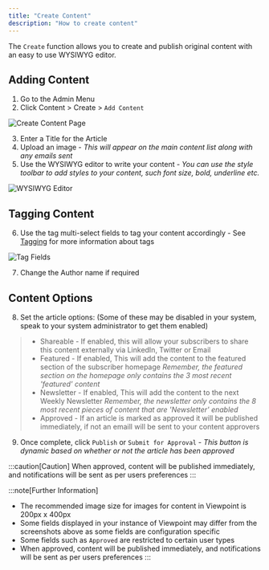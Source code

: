 ```yaml
---
title: "Create Content"
description: "How to create content"
---
```


The `Create` function allows you to create and publish original content with an easy to use WYSIWYG editor.

## Adding Content

1. Go to the Admin Menu
2. Click Content > Create > `Add Content`

![Create Content Page](/assets/content/create-page.png)

3. Enter a Title for the Article
4. Upload an image - *This will appear on the main content list along with any emails sent*
5. Use the WYSIWYG editor to write your content - *You can use the style toolbar to add styles to your content, such font size, bold, underline etc.*

![WYSIWYG Editor](/assets/content/wysiwyg.png)

## Tagging Content

6. Use the tag multi-select fields to tag your content accordingly - See [Tagging](tagging) for more information about tags

![Tag Fields](/assets/content/tagfields.png)

7. Change the Author name if required

## Content Options

8. Set the article options:
(Some of these may be disabled in your system, speak to your system administrator to get them enabled)
>- Shareable - If enabled, this will allow your subscribers to share this content externally via LinkedIn, Twitter or Email
>- Featured - If enabled, This will add the content to the featured section of the subscriber homepage *Remember, the featured section on the homepage only contains the 3 most recent 'featured' content*
>- Newsletter - If enabled, This will add the content to the next Weekly Newsletter *Remember, the newsletter only contains the 8 most recent pieces of content that are 'Newsletter' enabled*
>- Approved - If an article is marked as approved it will be published immediately, if not an emaill will be sent to your content approvers

9. Once complete, click `Publish` or `Submit for Approval` - *This button is dynamic based on whether or not the article has been approved*

:::caution[Caution]
When approved, content will be published immediately, and notifications will be sent as per users preferences
:::


:::note[Further Information]
- The recommended image size for images for content in Viewpoint is 200px x 400px
- Some fields displayed in your instance of Viewpoint may differ from the screenshots above as some fields are configuration specific
- Some fields such as `Approved` are restricted to certain user types
- When approved, content will be published immediately, and notifications will be sent as per users preferences
:::



